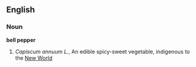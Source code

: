 ==English==
===Noun===
'''bell pepper'''
# ''Capiscum annuum L.'', An edible spicy-sweet vegetable, indigenous to the [[New World]]